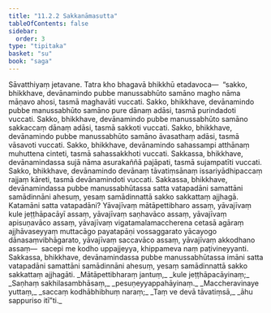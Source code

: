 ```yaml
---
title: "11.2.2 Sakkanāmasutta"
tableOfContents: false
sidebar:
  order: 3
type: "tipitaka"
basket: "su"
book: "saga"
---
```



<DynamicBreadcrumb />

<Division number="258" book="saga" bookNo="12" page="230">

<Paragraph number="1615" book="saga">
Sāvatthiyaṃ jetavane. Tatra kho bhagavā bhikkhū etadavoca—  “sakko, bhikkhave, devānamindo pubbe manussabhūto samāno magho nāma māṇavo ahosi, tasmā maghavāti vuccati.
</Paragraph>

<Paragraph number="1616" book="saga">
Sakko, bhikkhave, devānamindo pubbe manussabhūto samāno pure dānaṃ adāsi, tasmā purindadoti vuccati.
</Paragraph>

<Paragraph number="1617" book="saga">
Sakko, bhikkhave, devānamindo pubbe manussabhūto samāno sakkaccaṃ dānaṃ adāsi, tasmā sakkoti vuccati.
</Paragraph>

<Paragraph number="1618" book="saga">
Sakko, bhikkhave, devānamindo pubbe manussabhūto samāno āvasathaṃ adāsi, tasmā vāsavoti vuccati.
</Paragraph>

<Paragraph number="1619" book="saga">
Sakko, bhikkhave, devānamindo sahassampi atthānaṃ muhuttena cinteti, tasmā sahassakkhoti vuccati.
</Paragraph>

<Paragraph number="1620" book="saga">
Sakkassa, bhikkhave, devānamindassa sujā nāma asurakaññā pajāpati, tasmā sujampatīti vuccati.
</Paragraph>

<Paragraph number="1621" book="saga">
Sakko, bhikkhave, devānamindo devānaṃ tāvatiṃsānaṃ issariyādhipaccaṃ rajjaṃ kāreti, tasmā devānamindoti vuccati.
</Paragraph>

<Paragraph number="1622" book="saga">
Sakkassa, bhikkhave, devānamindassa pubbe manussabhūtassa satta vatapadāni samattāni samādinnāni ahesuṃ, yesaṃ samādinnattā sakko sakkattaṃ ajjhagā. Katamāni satta vatapadāni? Yāvajīvaṃ mātāpettibharo assaṃ, yāvajīvaṃ kule jeṭṭhāpacāyī assaṃ, yāvajīvaṃ saṇhavāco assaṃ, yāvajīvaṃ apisuṇavāco assaṃ, yāvajīvaṃ vigatamalamaccherena cetasā agāraṃ ajjhāvaseyyaṃ muttacāgo payatapāṇi vossaggarato yācayogo dānasaṃvibhāgarato, yāvajīvaṃ saccavāco assaṃ, yāvajīvaṃ akkodhano assaṃ—  sacepi me kodho uppajjeyya, khippameva naṃ paṭivineyyanti. Sakkassa, bhikkhave, devānamindassa pubbe manussabhūtassa imāni satta vatapadāni samattāni samādinnāni ahesuṃ, yesaṃ samādinnattā sakko sakkattaṃ ajjhagāti.
</Paragraph>

<Paragraph number="1623" type="verses" book="saga">
_Mātāpettibharaṃ jantuṃ,_  
_kule jeṭṭhāpacāyinaṃ;_  
_Saṇhaṃ sakhilasambhāsaṃ,_  
_pesuṇeyyappahāyinaṃ._  

</Paragraph>

<Paragraph number="1624" type="verses" book="saga">
_Maccheravinaye yuttaṃ,_  
_saccaṃ kodhābhibhuṃ naraṃ;_  
_Taṃ ve devā tāvatiṃsā,_  
_āhu sappuriso itī”ti._
</Paragraph>
</Division>